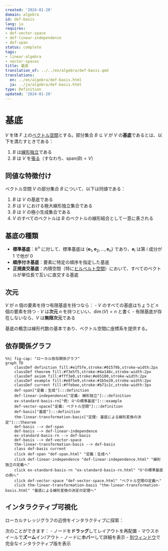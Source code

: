 ```yaml
---
created: '2024-01-20'
domain: algebra
id: def-basis
lang: ja
requires:
- def-vector-space
- def-linear-independence
- def-span
status: complete
tags:
- linear-algebra
- vector-spaces
title: 基底
translation_of: ../../en/algebra/def-basis.qmd
translations:
  en: ../en/algebra/def-basis.html
  ja: ../ja/algebra/def-basis.html
type: Definition
updated: '2024-01-20'
---
```


# 基底 {#def-basis}

$V$ を体 $F$ 上の[ベクトル空間](def-vector-space.qmd)とする。部分集合 $B \subseteq V$ が $V$ の**基底**であるとは、以下を満たすときである：

1. $B$ は[線形独立](def-linear-independence.qmd)である
2. $B$ は $V$ を[張る](def-span.qmd)（すなわち、$\text{span}(B) = V$）

## 同値な特徴付け

ベクトル空間 $V$ の部分集合 $B$ について、以下は同値である：

1. $B$ は $V$ の基底である
2. $B$ は $V$ における極大線形独立集合である
3. $B$ は $V$ の極小生成集合である
4. $V$ のすべてのベクトルは $B$ のベクトルの線形結合として一意に表される

## 基底の種類

- **標準基底**：$\mathbb{R}^n$ に対して、標準基底は $\{\mathbf{e}_1, \mathbf{e}_2, \ldots, \mathbf{e}_n\}$ であり、$\mathbf{e}_i$ は第 $i$ 成分が 1 で他が 0
- **順序付き基底**：要素に特定の順序を指定した基底
- **正規直交基底**：内積空間（特に[ヒルベルト空間](../analysis/def-hilbert-space.qmd)）において、すべてのベクトルが単位長で互いに直交する基底

## 次元

$V$ が $n$ 個の要素を持つ有限基底を持つなら：
- $V$ のすべての基底はちょうど $n$ 個の要素を持つ
- $V$ は**次元** $n$ を持つといい、$\dim(V) = n$ と書く
- 有限基底が存在しないなら、$V$ は**無限次元**である

基底の概念は線形代数の基本であり、ベクトル空間に座標系を提供する。

## 依存関係グラフ

```mermaid
%%| fig-cap: "ローカル依存関係グラフ"
graph TD
    classDef definition fill:#e1f5fe,stroke:#01579b,stroke-width:2px
    classDef theorem fill:#f3e5f5,stroke:#4a148c,stroke-width:2px
    classDef axiom fill:#fff3e0,stroke:#e65100,stroke-width:2px
    classDef example fill:#e8f5e9,stroke:#1b5e20,stroke-width:2px
    classDef current fill:#ffebee,stroke:#b71c1c,stroke-width:3px
    def-span["定義：生成"]:::definition
    def-linear-independence["定義: 線形独立"]:::definition
    ex-standard-basis-rn["例: ℝⁿの標準基底"]:::example
    def-vector-space["定義: ベクトル空間"]:::definition
    def-basis["基底"]:::definition
    thm-linear-transformation-basis["定理: 基底による線形変換の決定"]:::theorem
    def-basis --> def-span
    def-basis --> def-linear-independence
    ex-standard-basis-rn --> def-basis
    def-basis --> def-vector-space
    thm-linear-transformation-basis --> def-basis
    class def-basis current
    click def-span "def-span.html" "定義：生成へ"
    click def-linear-independence "def-linear-independence.html" "線形独立の定義へ"
    click ex-standard-basis-rn "ex-standard-basis-rn.html" "ℝⁿの標準基底の例へ"
    click def-vector-space "def-vector-space.html" "ベクトル空間の定義へ"
    click thm-linear-transformation-basis "thm-linear-transformation-basis.html" "基底による線形変換の決定の定理へ"
```

## インタラクティブ可視化

ローカルナレッジグラフの近傍をインタラクティブに探索：

::: {.graph-viz data-id="def-basis" data-width="700" data-height="500"}
:::

次のことができます：
- ノードを**ドラッグ**してレイアウトを再配置
- マウスホイールで**ズーム**イン/アウト
- ノードに**ホバー**して詳細を表示
- [別ウィンドウ](../../output/interactive/ja/def-basis.html){target="_blank"}で完全なインタラクティブ版を表示
